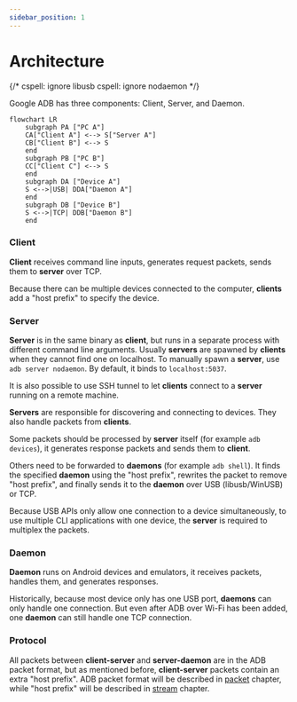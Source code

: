```yaml
---
sidebar_position: 1
---
```


# Architecture

{/*
cspell: ignore libusb
cspell: ignore nodaemon
*/}

Google ADB has three components: Client, Server, and Daemon.

```mermaid
flowchart LR
    subgraph PA ["PC A"]
    CA["Client A"] <--> S["Server A"]
    CB["Client B"] <--> S
    end
    subgraph PB ["PC B"]
    CC["Client C"] <--> S
    end
    subgraph DA ["Device A"]
    S <-->|USB| DDA["Daemon A"]
    end
    subgraph DB ["Device B"]
    S <-->|TCP| DDB["Daemon B"]
    end
```

### Client

**Client** receives command line inputs, generates request packets, sends them to **server** over TCP.

Because there can be multiple devices connected to the computer, **clients** add a "host prefix" to specify the device.

### Server

**Server** is in the same binary as **client**, but runs in a separate process with different command line arguments. Usually **servers** are spawned by **clients** when they cannot find one on localhost. To manually spawn a **server**, use `adb server nodaemon`. By default, it binds to `localhost:5037`.

It is also possible to use SSH tunnel to let **clients** connect to a **server** running on a remote machine.

**Servers** are responsible for discovering and connecting to devices. They also handle packets from **clients**.

Some packets should be processed by **server** itself (for example `adb devices`), it generates response packets and sends them to **client**.

Others need to be forwarded to **daemons** (for example `adb shell`). It finds the specified **daemon** using the "host prefix", rewrites the packet to remove "host prefix", and finally sends it to the **daemon** over USB (libusb/WinUSB) or TCP.

Because USB APIs only allow one connection to a device simultaneously, to use multiple CLI applications with one device, the **server** is required to multiplex the packets.

### Daemon

**Daemon** runs on Android devices and emulators, it receives packets, handles them, and generates responses.

Historically, because most device only has one USB port, **daemons** can only handle one connection. But even after ADB over Wi-Fi has been added, one **daemon** can still handle one TCP connection.

### Protocol

All packets between **client-server** and **server-daemon** are in the ADB packet format, but as mentioned before, **client-server** packets contain an extra "host prefix". ADB packet format will be described in [packet](./packet.md) chapter, while "host prefix" will be described in [stream](./stream.md) chapter.
